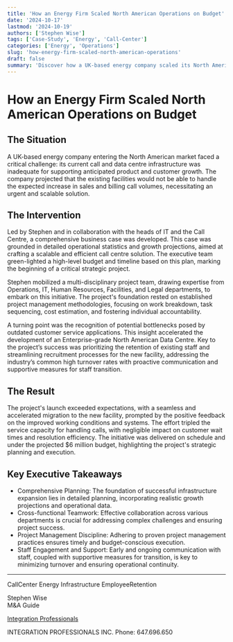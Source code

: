 ```yaml
---
title: 'How an Energy Firm Scaled North American Operations on Budget'
date: '2024-10-17'
lastmod: '2024-10-19'
authors: ['Stephen Wise']
tags: ['Case-Study', 'Energy', 'Call-Center']
categories: ['Energy', 'Operations']
slug: 'how-energy-firm-scaled-north-american-operations'
draft: false
summary: 'Discover how a UK-based energy company scaled its North American call center, tripling service capacity while staying under budget. Learn the strategies used.'
---
```


# How an Energy Firm Scaled North American Operations on Budget

## The Situation

A UK-based energy company entering the North American market faced a critical challenge: its current call and data centre infrastructure was inadequate for supporting anticipated product and customer growth. The company projected that the existing facilities would not be able to handle the expected increase in sales and billing call volumes, necessitating an urgent and scalable solution.

## The Intervention

Led by Stephen and in collaboration with the heads of IT and the Call Centre, a comprehensive business case was developed. This case was grounded in detailed operational statistics and growth projections, aimed at crafting a scalable and efficient call centre solution. The executive team green-lighted a high-level budget and timeline based on this plan, marking the beginning of a critical strategic project.

Stephen mobilized a multi-disciplinary project team, drawing expertise from Operations, IT, Human Resources, Facilities, and Legal departments, to embark on this initiative. The project's foundation rested on established project management methodologies, focusing on work breakdown, task sequencing, cost estimation, and fostering individual accountability.

A turning point was the recognition of potential bottlenecks posed by outdated customer service applications. This insight accelerated the development of an Enterprise-grade North American Data Centre. Key to the project’s success was prioritizing the retention of existing staff and streamlining recruitment processes for the new facility, addressing the industry’s common high turnover rates with proactive communication and supportive measures for staff transition.

## The Result

The project's launch exceeded expectations, with a seamless and accelerated migration to the new facility, prompted by the positive feedback on the improved working conditions and systems. The effort tripled the service capacity for handling calls, with negligible impact on customer wait times and resolution efficiency. The initiative was delivered on schedule and under the projected $6 million budget, highlighting the project's strategic planning and execution.

## Key Executive Takeaways

- Comprehensive Planning: The foundation of successful infrastructure expansion lies in detailed planning, incorporating realistic growth projections and operational data.
- Cross-functional Teamwork: Effective collaboration across various departments is crucial for addressing complex challenges and ensuring project success.
- Project Management Discipline: Adhering to proven project management practices ensures timely and budget-conscious execution.
- Staff Engagement and Support: Early and ongoing communication with staff, coupled with supportive measures for transition, is key to minimizing turnover and ensuring operational continuity.

---

CallCenter Energy Infrastructure EmployeeRetention

Stephen Wise  
M&A Guide

[Integration Professionals](www.IntegrationProfessionals.com)

INTEGRATION PROFESSIONALS INC. Phone: 647.696.650
